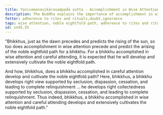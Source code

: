 ```yaml
---
title: Yonisomanasikārasampadā sutta - Accomplishment in Wise Attention
description: The Buddha explains the importance of accomplishment in wise attention in the development and cultivation of the noble eightfold path.
fetter: adherence to rites and rituals,doubt,ignorance
tags: wise attention, noble eightfold path, adherence to rites and rituals, sn, sn45-56, sn45, careful attending, right view, collectedness
id: sn45.55
---
```


"Bhikkhus, just as the dawn precedes and predicts the rising of the sun, so too does accomplishment in wise attention precede and predict the arising of the noble eightfold path for a bhikkhu. For a bhikkhu accomplished in wise attention and careful attending, it is expected that he will develop and extensively cultivate the noble eightfold path.

And how, bhikkhus, does a bhikkhu accomplished in careful attention develop and cultivate the noble eightfold path? Here, bhikkhus, a bhikkhu develops right view supported by seclusion, dispassion, cessation, and leading to complete relinquishment … he develops right collectedness supported by seclusion, dispassion, cessation, and leading to complete relinquishment. Thus indeed, bhikkhus, a bhikkhu accomplished in wise attention and careful attending develops and extensively cultivates the noble eightfold path."